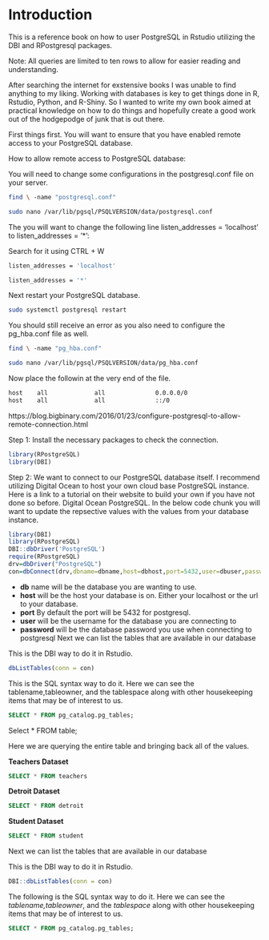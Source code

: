 # Introduction

This is a reference book on how to user PostgreSQL in Rstudio utilizing the DBI and RPostgresql packages.

Note: All queries are limited to ten rows to allow for easier reading and understanding.

After searching the internet for exstensive books I was unable to find anything to my liking. Working with databases is key to get things done in R, Rstudio, Python, and R-Shiny. So I wanted to write my own book aimed at practical knowledge on how to do things and hopefully create a good work out of the hodgepodge of junk that is out there.

First things first. You will want to ensure that you have enabled remote access to your PostgreSQL database.

How to allow remote access to PostgreSQL database:

You will need to change some configurations in the postgresql.conf file on your server.

```bash
find \ -name "postgresql.conf"

sudo nano /var/lib/pgsql/PSQLVERSION/data/postgresql.conf
```


The you will want to change the following line listen_addresses = ‘localhost’ to listen_addresses = ‘*’:

Search for it using CTRL + W
```bash
listen_addresses = 'localhost'
```

```bash
listen_addresses = '*'
```

Next restart your PostgreSQL database.

```bash
sudo systemctl postgresql restart
```
You should still receive an error as you also need to configure the pg_hba.conf file as well.

```bash
find \ -name "pg_hba.conf"

sudo nano /var/lib/pgsql/PSQLVERSION/data/pg_hba.conf
```

Now place the followin at the very end of the file.

```bash
host    all             all              0.0.0.0/0                       md5
host    all             all              ::/0                            md5

```

https://blog.bigbinary.com/2016/01/23/configure-postgresql-to-allow-remote-connection.html

Step 1: Install the necessary packages to check the connection.

```r
library(RPostgreSQL)
library(DBI)
```


Step 2: We want to connect to our PostgreSQL database itself. I recommend utilizing Digital Ocean to host your own cloud base PostgreSQL instance. Here is a link to a tutorial on their website to build your own if you have not done so before. Digital Ocean PostgreSQL. In the below code chunk you will want to update the repsective values with the values from your database instance.

```r
library(DBI)
library(RPostgreSQL)
DBI::dbDriver('PostgreSQL')
require(RPostgreSQL)
drv=dbDriver("PostgreSQL")
con=dbConnect(drv,dbname=dbname,host=dbhost,port=5432,user=dbuser,password=dbpassword)
```




+ **db** name will be the database you are wanting to use.
+ **host** will be the host your database is on. Either your localhost or the url to your database.
+ **port** By default the port will be 5432 for postgresql.
+ **user** will be the username for the database you are connecting to
+ **password** will be the database password you use when connecting to postgresql Next we can list the tables that are available in our database

This is the DBI way to do it in Rstudio.

```r
dbListTables(conn = con)
```

This is the SQL syntax way to do it. Here we can see the tablename,tableowner, and the tablespace along with other housekeeping items that may be of interest to us.


```sql
SELECT * FROM pg_catalog.pg_tables;
```

Select * FROM table;

Here we are querying the entire table and bringing back all of the values.

**Teachers Dataset**

```sql
SELECT * FROM teachers
```


**Detroit Dataset**

```sql
SELECT * FROM detroit
```

**Student Dataset**

```sql
SELECT * FROM student
```

Next we can list the tables that are available in our database

This is the DBI way to do it in Rstudio.

```r
DBI::dbListTables(conn = con)
```

The following is the SQL syntax way to do it. Here we can see the *tablename,tableowner*, and the *tablespace* along with other housekeeping items that may be of interest to us.

```sql
SELECT * FROM pg_catalog.pg_tables;
```

